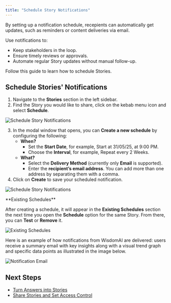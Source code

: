 ```yaml
---
title: "Schedule Story Notifications"
---
```


By setting up a notification schedule, recepients can automatically get updates, such as reminders or content deliveries via email.

Use notifications to:

- Keep stakeholders in the loop.
- Ensure timely reviews or approvals.
- Automate regular Story updates without manual follow-up.

Follow this guide to learn how to schedule Stories.

## Schedule Stories' Notifications

1. Navigate to the **Stories** section in the left sidebar.
2. Find the Story you would like to share, click on the kebab menu icon and select **Schedule**.

![Schedule Story Notifications](/images/schedule-story-notifications.png)

3. In the modal window that opens, you can **Create a new schedule** by configuring the following:
   - **When?**
     - Set the **Start Date**, for example, Start at 31/05/25, at 9:00 PM.
     - Choose the **Interval**, for example, Repeat every 2 Weeks.
   - **What?**
     - Select the **Delivery Method** (currently only **Email** is supported).
     - Enter the **recipient’s email address**. You can add more than one address by separating them with a comma.
4. Click on **Create** to save your scheduled notification.

![Schedule Story Notifications](/images/schedule-story-notifications-04.png)

<Note>
  **Existing Schedules**

  After creating a schedule, it will appear in the **Existing Schedules** section the next time you open the **Schedule** option for the same Story.
  From there, you can **Test** or **Remove** it.

  ![Existing Schedules](/images/existingschedules.png)
</Note>

Here is an example of how notifications from WisdomAI are delivered: users receive a summary email with key insights along with a visual trend graph and specific data points as illustrated in the image below.

![Notification Email](/images/notification-emailv2.png)

## Next Steps

- [Turn Answers into Stories](/using-wisdom-ai-everyday/turn-answers-into-stories)
- [Share Stories and Set Access Control](/using-wisdom-ai-everyday/share-stories-and-set-access-control)